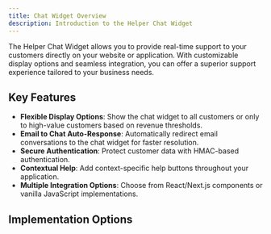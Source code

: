 ```yaml
---
title: Chat Widget Overview
description: Introduction to the Helper Chat Widget
---
```


The Helper Chat Widget allows you to provide real-time support to your customers directly on your website or application. With customizable display options and seamless integration, you can offer a superior support experience tailored to your business needs.

## Key Features

- **Flexible Display Options**: Show the chat widget to all customers or only to high-value customers based on revenue thresholds.
- **Email to Chat Auto-Response**: Automatically redirect email conversations to the chat widget for faster resolution.
- **Secure Authentication**: Protect customer data with HMAC-based authentication.
- **Contextual Help**: Add context-specific help buttons throughout your application.
- **Multiple Integration Options**: Choose from React/Next.js components or vanilla JavaScript implementations.

## Implementation Options

<Cards>
  <Card title="React/Next.js Integration" href="/widget/02-react-integration" />
  <Card title="JavaScript Integration" href="/widget/03-javascript-integration" />
  <Card title="Configuration Options" href="/widget/04-configuration" />
</Cards> 

